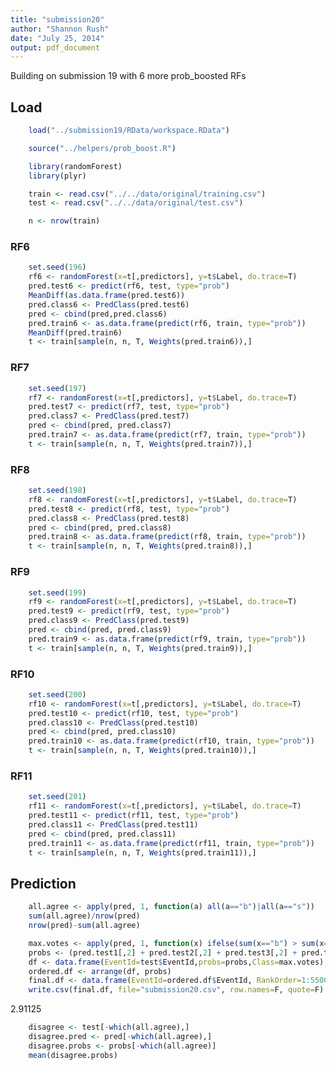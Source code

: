 ```yaml
---
title: "submission20"
author: "Shannon Rush"
date: "July 25, 2014"
output: pdf_document
---
```


Building on submission 19 with 6 more prob_boosted RFs

## Load
```r
    load("../submission19/RData/workspace.RData")
```
```r
    source("../helpers/prob_boost.R")
```
```r
    library(randomForest)
    library(plyr)
```
```r
    train <- read.csv("../../data/original/training.csv")
    test <- read.csv("../../data/original/test.csv")
```
```r
    n <- nrow(train)
```

### RF6

```r
    set.seed(196)
    rf6 <- randomForest(x=t[,predictors], y=t$Label, do.trace=T)
    pred.test6 <- predict(rf6, test, type="prob")
    MeanDiff(as.data.frame(pred.test6))
    pred.class6 <- PredClass(pred.test6)
    pred <- cbind(pred,pred.class6)
    pred.train6 <- as.data.frame(predict(rf6, train, type="prob"))
    MeanDiff(pred.train6)
    t <- train[sample(n, n, T, Weights(pred.train6)),]
```
### RF7

```r
    set.seed(197)
    rf7 <- randomForest(x=t[,predictors], y=t$Label, do.trace=T)
    pred.test7 <- predict(rf7, test, type="prob")
    pred.class7 <- PredClass(pred.test7)
    pred <- cbind(pred, pred.class7)
    pred.train7 <- as.data.frame(predict(rf7, train, type="prob"))
    t <- train[sample(n, n, T, Weights(pred.train7)),]
```

### RF8

```r
    set.seed(198)
    rf8 <- randomForest(x=t[,predictors], y=t$Label, do.trace=T)
    pred.test8 <- predict(rf8, test, type="prob")
    pred.class8 <- PredClass(pred.test8)
    pred <- cbind(pred, pred.class8)
    pred.train8 <- as.data.frame(predict(rf8, train, type="prob"))
    t <- train[sample(n, n, T, Weights(pred.train8)),]
```

### RF9

```r
    set.seed(199)
    rf9 <- randomForest(x=t[,predictors], y=t$Label, do.trace=T)
    pred.test9 <- predict(rf9, test, type="prob")
    pred.class9 <- PredClass(pred.test9)
    pred <- cbind(pred, pred.class9)
    pred.train9 <- as.data.frame(predict(rf9, train, type="prob"))
    t <- train[sample(n, n, T, Weights(pred.train9)),]
```

### RF10

```r
    set.seed(200)
    rf10 <- randomForest(x=t[,predictors], y=t$Label, do.trace=T)
    pred.test10 <- predict(rf10, test, type="prob")
    pred.class10 <- PredClass(pred.test10)
    pred <- cbind(pred, pred.class10)
    pred.train10 <- as.data.frame(predict(rf10, train, type="prob"))
    t <- train[sample(n, n, T, Weights(pred.train10)),]
```
### RF11

```r
    set.seed(201)
    rf11 <- randomForest(x=t[,predictors], y=t$Label, do.trace=T)
    pred.test11 <- predict(rf11, test, type="prob")
    pred.class11 <- PredClass(pred.test11)
    pred <- cbind(pred, pred.class11)
    pred.train11 <- as.data.frame(predict(rf11, train, type="prob"))
    t <- train[sample(n, n, T, Weights(pred.train11)),]
```

## Prediction
```r
    all.agree <- apply(pred, 1, function(a) all(a=="b")|all(a=="s"))
    sum(all.agree)/nrow(pred)
    nrow(pred)-sum(all.agree)
```
```r
    max.votes <- apply(pred, 1, function(x) ifelse(sum(x=="b") > sum(x=="s"), "b", "s"))
    probs <- (pred.test1[,2] + pred.test2[,2] + pred.test3[,2] + pred.test4[,2] + pred.test5[,2]+pred.test6[,2] + pred.test7[,2] + pred.test8[,2] + pred.test9[,2] + pred.test10[,2] + pred.test11[,2])/11
    df <- data.frame(EventId=test$EventId,probs=probs,Class=max.votes)
    ordered.df <- arrange(df, probs)
    final.df <- data.frame(EventId=ordered.df$EventId, RankOrder=1:550000, Class=ordered.df$Class)
    write.csv(final.df, file="submission20.csv", row.names=F, quote=F)
```
2.91125
```r
    disagree <- test[-which(all.agree),]
    disagree.pred <- pred[-which(all.agree),]
    disagree.probs <- probs[-which(all.agree)]
    mean(disagree.probs)
```
